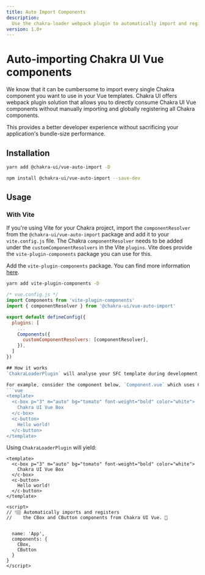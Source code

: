```yaml
---
title: Auto Import Components
description:
  Use the chakra-loader webpack plugin to automatically import and register Chakra components used in your templates.
version: 1.0+
---
```


# Auto-importing Chakra UI Vue components
We know that it can be cumbersome to import every single Chakra component you want to use in your Vue templates. Chakra UI offers webpack plugin solution that allows
you to directly consume Chakra UI Vue components without manually importing and globally registering all Chakra components.

This provides a better developer experience without sacrificing your application's bundle-size performance.

<carbon-ad />

## Installation

```bash
yarn add @chakra-ui/vue-auto-import -D

npm install @chakra-ui/vue-auto-import --save-dev
```

## Usage

### With Vite
If you're using Vite for your Chakra project, import the `componentResolver` from the `@chakra-ui/vue-auto-import` package and add it to your `vite.config.js` file.
The Chakra `componentResolver` needs to be added under the `customComponentResolvers` in the Vite `plugins`.
Vite does provide the `vite-plugin-components` package you can use for this.

Add the `vite-plugin-components` package. You can find more information [here](https://github.com/antfu/vite-plugin-components).
```bash
yarn add vite-plugin-components -D
```

```jsx
/* vue.config.js */
import Components from 'vite-plugin-components'
import { componentResolver } from '@chakra-ui/vue-auto-import'

export default defineConfig({
  plugins: [
    ...
    Components({
      customComponentResolvers: [componentResolver],
    }),
  ]
})

## How it works
`ChakraLoaderPlugin` will analyse your SFC template during development and at build time, and scan it for all Chakra UI Vue components that you consume in it. The loader will then proceed to automatically import those components and register them while preserving treeshaking.

For example, consider the component below, `Component.vue` which uses Chakra's `CBox` and `CButton` components.
```vue
<template>
  <c-box p="3" m="auto" bg="tomato" font-weight="bold" color="white">
    Chakra UI Vue Box
  </c-box>
  <c-button>
    Hello world!
  </c-button>
</template>
```

Using `ChakraLoaderPlugin` will yield:
```vue
<template>
  <c-box p="3" m="auto" bg="tomato" font-weight="bold" color="white">
    Chakra UI Vue Box
  </c-box>
  <c-button>
    Hello world!
  </c-button>
</template>

<script>
// 👇🏽 Automatically imports and registers
//    the CBox and CButton components from Chakra UI Vue. 🎉


  name: 'App',
  components: {
    CBox,
    CButton
  }
}
</script>
```